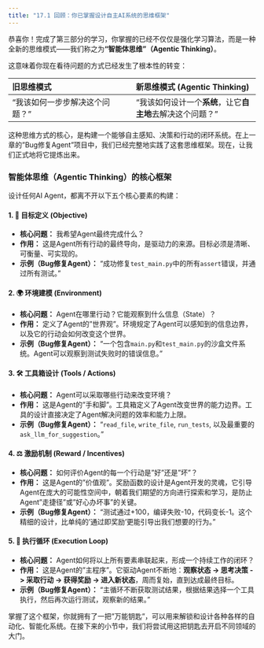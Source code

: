 ```yaml
---
title: "17.1 回顾：你已掌握设计自主AI系统的思维框架"
---
```


恭喜你！完成了第三部分的学习，你掌握的已经不仅仅是强化学习算法，而是一种全新的思维模式——我们称之为**"智能体思维"（Agentic Thinking）**。

这意味着你现在看待问题的方式已经发生了根本性的转变：

| 旧思维模式 | 新思维模式 (Agentic Thinking) |
| :--- | :--- |
| "我该如何一步步解决这个问题？" | "我该如何设计一个**系统**，让它**自主地**去解决这个问题？" |

这种思维方式的核心，是构建一个能够自主感知、决策和行动的闭环系统。在上一章的"Bug修复Agent"项目中，我们已经完整地实践了这套思维框架。现在，让我们正式地将它提炼出来。

### 智能体思维（Agentic Thinking）的核心框架

设计任何AI Agent，都离不开以下五个核心要素的构建：

::: {.callout-note appearance="simple"}
#### 1. 🎯 **目标定义 (Objective)**
*   **核心问题：** 我希望Agent最终完成什么？
*   **作用：** 这是Agent所有行动的最终导向，是驱动力的来源。目标必须是清晰、可衡量、可实现的。
*   **示例（Bug修复Agent）：** "成功修复`test_main.py`中的所有`assert`错误，并通过所有测试。"
:::

::: {.callout-note appearance="simple"}
#### 2. 🌍 **环境建模 (Environment)**
*   **核心问题：** Agent在哪里行动？它能观察到什么信息（State）？
*   **作用：** 定义了Agent的"世界观"。环境规定了Agent可以感知到的信息边界，以及它的行动会如何改变这个世界。
*   **示例（Bug修复Agent）：** "一个包含`main.py`和`test_main.py`的沙盒文件系统。Agent可以观察到测试失败时的错误信息。"
:::

::: {.callout-note appearance="simple"}
#### 3. 🛠️ **工具箱设计 (Tools / Actions)**
*   **核心问题：** Agent可以采取哪些行动来改变环境？
*   **作用：** 这是Agent的"手和脚"。工具箱定义了Agent改变世界的能力边界。工具的设计直接决定了Agent解决问题的效率和能力上限。
*   **示例（Bug修复Agent）：** "`read_file`, `write_file`, `run_tests`, 以及最重要的 `ask_llm_for_suggestion`。"
:::

::: {.callout-note appearance="simple"}
#### 4. ⚖️ **激励机制 (Reward / Incentives)**
*   **核心问题：** 如何评价Agent的每一个行动是"好"还是"坏"？
*   **作用：** 这是Agent的"价值观"。奖励函数的设计是Agent开发的灵魂，它引导Agent在庞大的可能性空间中，朝着我们期望的方向进行探索和学习，是防止Agent"走捷径"或"好心办坏事"的关键。
*   **示例（Bug修复Agent）：** "测试通过+100，编译失败-10，代码变长-1。这个精细的设计，比单纯的'通过即奖励'更能引导出我们想要的行为。"
:::

::: {.callout-note appearance="simple"}
#### 5. 🔄 **执行循环 (Execution Loop)**
*   **核心问题：** Agent如何将以上所有要素串联起来，形成一个持续工作的闭环？
*   **作用：** 这是Agent的"主程序"。它驱动Agent不断地：**观察状态 -> 思考决策 -> 采取行动 -> 获得奖励 -> 进入新状态**，周而复始，直到达成最终目标。
*   **示例（Bug修复Agent）：** "主循环不断获取测试结果，根据结果选择一个工具执行，然后再次运行测试，观察新的结果。"
:::

掌握了这个框架，你就拥有了一把"万能钥匙"，可以用来解锁和设计各种各样的自动化、智能化系统。在接下来的小节中，我们将尝试用这把钥匙去开启不同领域的大门。 